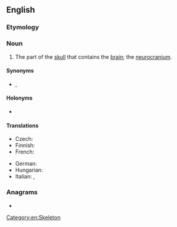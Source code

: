 ==English==

===Etymology===
{{compound|brain|case|lang=en}}

===Noun===
{{en-noun}}

# The part of the [[skull]] that contains the [[brain]]; the [[neurocranium]].

====Synonyms====
* {{l|en|cranium}}, {{l|en|neurocranium}}

====Holonyms====
* {{l|en|skull}}

====Translations====
{{trans-top|the part of the skull containing the brain}}
* Czech: {{t|cs|mozkovna|f}}
* Finnish: {{t+|fi|aivokoppa}}
* French: {{t+|fr|boite crânienne|f}}
{{trans-mid}}
* German: {{t+|de|Hirnschale|f}}
* Hungarian: {{t+|hu|agykoponya}}
* Italian: {{t|it|scatola cranica|f}}, {{t+|it|cranio|m}}
{{trans-bottom}}

===Anagrams===
* {{anagrams|en|a=aabceinrs|carabines}}

[[Category:en:Skeleton]]